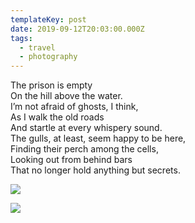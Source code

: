 ```yaml
---
templateKey: post
date: 2019-09-12T20:03:00.000Z
tags:
  - travel
  - photography
---
```

The prison is empty<br/>
On the hill above the water.<br/>
I’m not afraid of ghosts, I think,<br/>
As I walk the old roads<br/>
And startle at every whispery sound.<br/>
The gulls, at least, seem happy to be here,<br/>
Finding their perch among the cells,<br/>
Looking out from behind bars<br/>
That no longer hold anything but secrets.

![](../../assets/photos/20190912-IMG_3010.jpg)

![](../../assets/photos/20190912-IMG_3097.jpg)